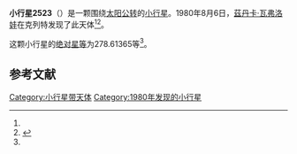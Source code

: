 {{Infobox planet
| bgcolour = #FFFFC0
| name = 2523 Ryba
| symbol = 
| image = 
| caption = 
| discovery = yes
| discovery_ref = 
| discoverer = [[茲丹卡·瓦弗洛娃|茲丹卡·瓦弗洛娃]]
| discovery_site = [[克列特|克列特]] 
| discovered = 1980年8月6日
| designations = yes
| mp_name = 
| named_after = 
| alt_names = 1980 PV/ 1952 DW1 / 1977 UL / 1978 EO4
| mp_category = [[主带小行星|主带小行星]]
| orbit_ref = <ref name="a">[http://ssd.jpl.nasa.gov/sbdb.cgi?sstr=2523 2523 Ryba] {{Wayback|url=http://ssd.jpl.nasa.gov/sbdb.cgi?sstr=2523 |date=20201025094227 }}，小行星數據庫瀏覽器（JPL Small-Body Database Browser）－[[美国国家航空航天局|美国国家航空航天局]]喷气推进实验室</ref>
| epoch = 2456400.5 (2013年4月18日更新)
| aphelion = {{convert|3.1366667|AU|km|3|abbr=on|lk=out}}
| perihelion = {{convert|2.8944109|AU|km|3|abbr=on}}
| semimajor = {{convert|3.0155388|AU|km|3|abbr=on}}
| eccentricity = 0.0401679
| period = 1912.69534 [[日|日]]<br />5.24[[儒略年|儒略年]]
| avg_speed = 
| inclination = 8.89812
| asc_node = 282.81920
| mean_anomaly = 
| arg_peri = 278.61365
| satellites = 
| physical_characteristics = yes
| dimensions = 
| mass = 
| density = 
| surface_grav = 
| escape_velocity = 
| sidereal_day = 
| axial_tilt = 
| pole_ecliptic_lat = 
| pole_ecliptic_lon = 
| albedo = 
| temperatures= 
| temp_name1 = 
| mean_temp_1 = 
| max_temp_1 = 
| temp_name2 = 
| max_temp_2 = 
| spectral_type = 
| abs_magnitude = 278.61365
}}

'''小行星2523'''（{{lang-en|2523 Ryba}}）是一颗围绕[[太阳|太阳]][[公转|公转]]的[[小行星|小行星]]。1980年8月6日，[[茲丹卡·瓦弗洛娃|茲丹卡·瓦弗洛娃]]在克列特发现了此天体<ref name="a" /><ref>{{cite news|title=小行星列表|url=http://cfa-www.harvard.edu/iau/lists/NumberedMPs.txt|accessdate=2013-07-08|newspaper=哈佛大学|archive-date=2008-05-17|archive-url=https://web.archive.org/web/20080517010638/http://cfa-www.harvard.edu/iau/lists/NumberedMPs.txt|dead-url=no}}</ref>。

这颗小行星的[[绝对星等|绝对星等]]为278.61365等<ref name="a" />。

==参考文献==
{{reflist}}
{{Minor Planet Number|[[小行星2522|小行星2522]]|[[小行星2524|小行星2524]]}}

{{小天体}}

[[Category:小行星带天体|Category:小行星带天体]]
[[Category:1980年发现的小行星|Category:1980年发现的小行星]]

{{asteroid-stub}}